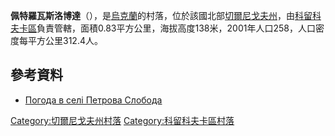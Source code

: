 {{coord|51|45|4|N|32|11|8|E|scale:100000|display=title}}

'''佩特羅瓦斯洛博達'''（{{lang-uk|Петрова Слобода}}），是[[烏克蘭|烏克蘭]]的村落，位於該國北部[[切爾尼戈夫州|切爾尼戈夫州]]，由[[科留科夫卡區|科留科夫卡區]]負責管轄，面積0.83平方公里，海拔高度138米，2001年人口258，人口密度每平方公里312.4人。

==參考資料==
* [http://weather.in.ua/ua/chernigovskaja/20239 Погода в селі Петрова Слобода] {{Wayback|url=http://weather.in.ua/ua/chernigovskaja/20239 |date=20111220112436 }}

[[Category:切爾尼戈夫州村落|Category:切爾尼戈夫州村落]]
[[Category:科留科夫卡區村落|Category:科留科夫卡區村落]]


{{Chernihiv-geo-stub}}